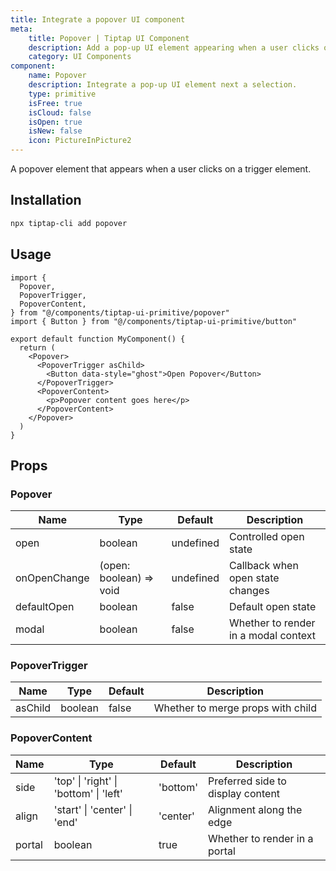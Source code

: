 ```yaml
---
title: Integrate a popover UI component
meta:
    title: Popover | Tiptap UI Component
    description: Add a pop-up UI element appearing when a user clicks on a trigger element. More in the docs!
    category: UI Components
component:
    name: Popover
    description: Integrate a pop-up UI element next a selection.
    type: primitive
    isFree: true
    isCloud: false
    isOpen: true
    isNew: false
    icon: PictureInPicture2
---
```



A popover element that appears when a user clicks on a trigger element.

<CodeDemo isSmall src="https://template.tiptap.dev/preview/tiptap-ui-primitive/popover" />

## Installation

```bash
npx tiptap-cli add popover
```

## Usage

```tsx
import {
  Popover,
  PopoverTrigger,
  PopoverContent,
} from "@/components/tiptap-ui-primitive/popover"
import { Button } from "@/components/tiptap-ui-primitive/button"

export default function MyComponent() {
  return (
    <Popover>
      <PopoverTrigger asChild>
        <Button data-style="ghost">Open Popover</Button>
      </PopoverTrigger>
      <PopoverContent>
        <p>Popover content goes here</p>
      </PopoverContent>
    </Popover>
  )
}
```

## Props

### Popover

| Name         | Type                    | Default   | Description                          |
| ------------ | ----------------------- | --------- | ------------------------------------ |
| open         | boolean                 | undefined | Controlled open state                |
| onOpenChange | (open: boolean) => void | undefined | Callback when open state changes     |
| defaultOpen  | boolean                 | false     | Default open state                   |
| modal        | boolean                 | false     | Whether to render in a modal context |

### PopoverTrigger

| Name    | Type    | Default | Description                       |
| ------- | ------- | ------- | --------------------------------- |
| asChild | boolean | false   | Whether to merge props with child |

### PopoverContent

| Name   | Type                                   | Default  | Description                       |
| ------ | -------------------------------------- | -------- | --------------------------------- |
| side   | 'top' \| 'right' \| 'bottom' \| 'left' | 'bottom' | Preferred side to display content |
| align  | 'start' \| 'center' \| 'end'           | 'center' | Alignment along the edge          |
| portal | boolean                                | true     | Whether to render in a portal     |
